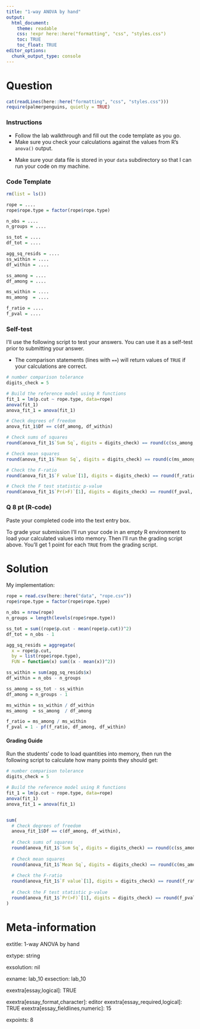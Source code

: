 ```yaml
---
title: "1-way ANOVA by hand"
output:  
  html_document:
    theme: readable
    css: !expr here::here("formatting", "css", "styles.css")
    toc: TRUE
    toc_float: TRUE
editor_options: 
  chunk_output_type: console
---
```



Question
========

```r
cat(readLines(here::here("formatting", "css", "styles.css")))
require(palmerpenguins, quietly = TRUE)
```

<div class="instructions">

### Instructions

- Follow the lab walkthrough and fill out the code template as you go.
- Make sure you check your calculations against the values from R's `anova()` output.

</div>

<div class="hints">
- Make sure your data file is stored in your `data` subdirectory so that I can run your code on my machine.
</div>


<div class="hints">

### Code Template

```r
rm(list = ls())

rope = ....
rope$rope.type = factor(rope$rope.type)

n_obs = ....
n_groups = ....

ss_tot = ....
df_tot = ....

agg_sq_resids = ....
ss_within = ....
df_within = ....

ss_among = ....
df_among = ....

ms_within = ....
ms_among  = ....

f_ratio = ....
f_pval = ....
```

</div>



<div class="hints">

### Self-test

I'll use the following script to test your answers.  You can use it as a self-test prior to submitting your answer.

- The comparison statements (lines with `==`) will return values of `TRUE` if your calculations are correct.

```r
# number comparison tolerance
digits_check = 5

# Build the reference model using R functions
fit_1 = lm(p.cut ~ rope.type, data=rope)
anova(fit_1)
anova_fit_1 = anova(fit_1)

# Check degrees of freedom
anova_fit_1$Df == c(df_among, df_within)

# Check sums of squares
round(anova_fit_1$`Sum Sq`, digits = digits_check) == round(c(ss_among, ss_within), digits = digits_check)

# Check mean squares
round(anova_fit_1$`Mean Sq`, digits = digits_check) == round(c(ms_among, ms_within), digits = digits_check)

# Check the F-ratio
round(anova_fit_1$`F value`[1], digits = digits_check) == round(f_ratio, digits = digits_check)

# Check the F test statistic p-value
round(anova_fit_1$`Pr(>F)`[1], digits = digits_check) == round(f_pval, digits = digits_check)

```

</div>

<div class="questions">



### Q 8 pt (R-code)

Paste your completed code into the text entry box.

To grade your submission I'll run your code in an empty R environment to load your calculated values into memory.  Then I'll run the grading script above.  You'll get 1 point for each `TRUE` from the grading script.

</div>



Solution
========

My implementation:

```r
rope = read.csv(here::here("data", "rope.csv"))
rope$rope.type = factor(rope$rope.type)

n_obs = nrow(rope)
n_groups = length(levels(rope$rope.type))

ss_tot = sum((rope$p.cut - mean(rope$p.cut))^2)
df_tot = n_obs - 1

agg_sq_resids = aggregate(
  x = rope$p.cut,
  by = list(rope$rope.type),
  FUN = function(x) sum((x - mean(x))^2))

ss_within = sum(agg_sq_resids$x)
df_within = n_obs - n_groups

ss_among = ss_tot - ss_within
df_among = n_groups - 1

ms_within = ss_within / df_within
ms_among  = ss_among  / df_among

f_ratio = ms_among / ms_within
f_pval = 1 - pf(f_ratio, df_among, df_within)

```

#### Grading Guide

Run the students' code to load quantities into memory, then run the following script to calculate how many points they should get:

```r

# number comparison tolerance
digits_check = 5

# Build the reference model using R functions
fit_1 = lm(p.cut ~ rope.type, data=rope)
anova(fit_1)
anova_fit_1 = anova(fit_1)


sum(
  # Check degrees of freedom
  anova_fit_1$Df == c(df_among, df_within),
  
  # Check sums of squares
  round(anova_fit_1$`Sum Sq`, digits = digits_check) == round(c(ss_among, ss_within), digits = digits_check),
  
  # Check mean squares
  round(anova_fit_1$`Mean Sq`, digits = digits_check) == round(c(ms_among, ms_within), digits = digits_check),
  
  # Check the F-ratio
  round(anova_fit_1$`F value`[1], digits = digits_check) == round(f_ratio, digits = digits_check),
  
  # Check the F test statistic p-value
  round(anova_fit_1$`Pr(>F)`[1], digits = digits_check) == round(f_pval, digits = digits_check)
)


```





Meta-information
================
extitle: 1-way ANOVA by hand

extype: string

exsolution: nil

exname: lab_10
exsection: lab_10

exextra[essay,logical]: TRUE

exextra[essay_format,character]: editor
exextra[essay_required,logical]: TRUE
exextra[essay_fieldlines,numeric]: 15


expoints: 8




